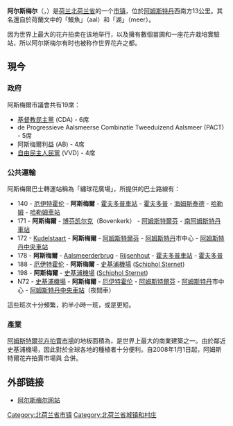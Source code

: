 {{NoteTA
|T=zh-cn:阿尔斯梅尔; zh-tw:阿斯美爾
|1=zh-cn:阿尔斯梅尔; zh-tw:阿斯美爾
|2=zh-cn:斯希普霍尔;zh-tw:史基浦
}}
{{Unreferenced|time=2018-08-19T13:16:10+00:00}}
{{Infobox Settlement
|official_name           = 阿尔斯梅尔<br>Aalsmeer
|image_skyline           = Water tower Aalsmeer.JPG
|imagesize               = 230px
|image_caption           = 阿尔斯梅尔水塔
|image_flag              = Aalsmeer flag.svg
|flag_size               = 125px
|image_shield            = Aalsmeer wapen.svg
|shield_size             = 125px
|nickname                = 世界花都
|motto                   = 
|image_map               = Dutch Municipality Aalsmeer 2006.png
|mapsize                 = 275px
|map_caption             = 阿尔斯梅尔在北荷兰省的位置
|subdivision_type        = 國家
|subdivision_name        = [[荷蘭|荷蘭]]
|subdivision_type1       = 省
|subdivision_name1       = [[北荷蘭省|北荷蘭省]]
|parts_type              = [[市镇_(荷兰)|市镇]]
|parts                   = 
|leader_title            = 市長
|leader_name             = Pieter Litjens（[[自由民主人民黨|VVD]]）
|unit_pref               = Metric
|area_footnotes          = (2006)
|area_total_km2          = 32.24
|area_land_km2           = 20.58
|area_water_km2          = 11.66
|area_urban_km2          = 
|area_metro_km2          = 
|elevation_m             = 
|elevation_footnotes     = 
|population_as_of        = 2008年12月31日
|population_footnotes    = 来源：<br /> [[荷蘭中央統計局|CBS]], [http://statline.cbs.nl/ Statline].
|population_total        = 28.026
|population_density_km2  = 1362
|population_urban        = 
|population_metro        = 
|timezone                = [[歐洲中部時間|CET]]
|utc_offset              = +1
|timezone_DST            = [[歐洲中部夏令時間|CEST]]
|utc_offset_DST          = +2
|latd=52 |latm=22 |lats=23 |latNS=N
|longd=4 |longm=53 |longs=32 |longEW=E
|area_code               = 
|website                 = [http://www.aalsmeer.nl www.aalsmeer.nl]
|type=[[市镇_(荷兰)|市镇]]}}
'''阿尔斯梅尔'''（{{lang-nl|Aalsmeer}}，{{IPA-nl|aːlsˌmeːr|lang|Nl-Aalsmeer.ogg}}）是[[荷兰|荷兰]][[北荷兰省|北荷兰省]]的一个[[市镇_(荷兰)|市镇]]，位於[[阿姆斯特丹|阿姆斯特丹]]西南方13公里。其名還自於荷蘭文中的「鰻魚」（aal）和「湖」（meer）。

因为世界上最大的花卉拍卖在该地举行，以及擁有數個苗圃和一座花卉栽培實驗站，所以阿尔斯梅尔有时也被称作世界花卉之都。

==現今==
===政府===
阿斯梅爾市議會共有19席：
* [[荷蘭基督教民主黨|基督教民主黨]] (CDA) - 6席
* de Progressieve Aalsmeerse Combinatie Tweeduizend Aalsmeer (PACT) - 5席
* 阿斯梅爾利益 (AB) - 4席
* [[自由民主人民黨|自由民主人民黨]] (VVD) - 4席

===公共運輸===
阿斯梅爾巴士轉運站稱為「繡球花廣場」，所提供的巴士路線有：

* 140 - [[厄伊特霍伦|厄伊特霍伦]] - '''阿斯梅爾''' - [[霍夫多普車站|霍夫多普車站]] - [[霍夫多普|霍夫多普]] - [[海姆斯泰德|海姆斯泰德]] - [[哈勒姆|哈勒姆]] - [[哈勒姆車站|哈勒姆車站]]
* 171 - '''阿斯梅爾''' - [[博芬凯尔克|博芬凯尔克]]（Bovenkerk） - [[阿姆斯特爾芬|阿姆斯特爾芬]] - [[南阿姆斯特丹車站|南阿姆斯特丹車站]]
* 172 - [[Kudelstaart|Kudelstaart]] - '''阿斯梅爾''' - [[阿姆斯特爾芬|阿姆斯特爾芬]] - [[阿姆斯特丹|阿姆斯特丹]]市中心 - [[阿姆斯特丹中央車站|阿姆斯特丹中央車站]] 
* 178 - '''阿斯梅爾''' - [[Aalsmeerderbrug|Aalsmeerderbrug]] - [[Rijsenhout|Rijsenhout]] - [[霍夫多普車站|霍夫多普車站]] - [[霍夫多普|霍夫多普]]
* 188 - [[厄伊特霍伦|厄伊特霍伦]] - '''阿斯梅爾''' - [[史基浦機場|史基浦機場]] ([[Schiphol_Sternet|Schiphol Sternet]])
* 198 - '''阿斯梅爾''' - [[史基浦機場|史基浦機場]] ([[Schiphol_Sternet|Schiphol Sternet]])
* N72 - [[史基浦機場|史基浦機場]] - '''阿斯梅爾''' - [[厄伊特霍伦|厄伊特霍伦]] - [[阿姆斯特爾芬|阿姆斯特爾芬]] - [[阿姆斯特丹|阿姆斯特丹]]市中心 - [[阿姆斯特丹中央車站|阿姆斯特丹中央車站]]（夜間車）

這些班次十分頻繁，約半小時一班，或是更短。

===產業===
[[阿姆斯特爾花卉拍賣市場|阿姆斯特爾花卉拍賣市場]]的地板面積為{{convert|999000|sqm|sqft|-4|}}，是世界上最大的商業建築之一。由於鄰近史基浦機場，因此對於全球各地的種植者十分便利。自2008年1月1日起，阿姆斯特爾花卉拍賣市場與 {{tsl|en|FloraHolland|}} 合併。

==外部链接==
*[http://www.aalsmeer.nl 阿尔斯梅尔网站]


{{Authority control}}
{{DEFAULTSORT:Aalsmeer}}
{{North Holland Province}}
[[Category:北荷兰省市镇|Category:北荷兰省市镇]]
[[Category:北荷兰省城镇和村庄|Category:北荷兰省城镇和村庄]]